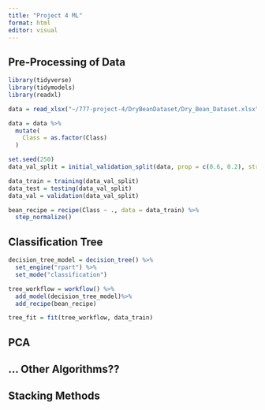 ```yaml
---
title: "Project 4 ML"
format: html
editor: visual
---
```


## Pre-Processing of Data

```r
library(tidyverse)
library(tidymodels)
library(readxl)

data = read_xlsx("~/777-project-4/DryBeanDataset/Dry_Bean_Dataset.xlsx")

data = data %>% 
  mutate(
    Class = as.factor(Class)
  )

set.seed(250)
data_val_split = initial_validation_split(data, prop = c(0.6, 0.2), strata = Class)

data_train = training(data_val_split)
data_test = testing(data_val_split)
data_val = validation(data_val_split)

bean_recipe = recipe(Class ~ ., data = data_train) %>% 
  step_normalize()
```

## Classification Tree

```r
decision_tree_model = decision_tree() %>% 
  set_engine("rpart") %>% 
  set_mode("classification")

tree_workflow = workflow() %>% 
  add_model(decision_tree_model)%>% 
  add_recipe(bean_recipe)

tree_fit = fit(tree_workflow, data_train)
```

## PCA

## ... Other Algorithms??

## Stacking Methods
